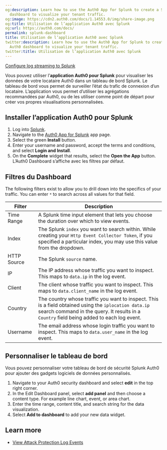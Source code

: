 ```yaml
---
og:description: Learn how to use the Auth0 App for Splunk to create a Splunk Auth0
  dashboard to visualize your tenant traffic.
og:image: https://cdn2.auth0.com/docs/1.14553.0/img/share-image.png
og:title: Utilisation de l’application Auth0 avec Splunk
og:url: https://auth0.com/docs/
permalink: splunk-dashboard
title: Utilisation de l’application Auth0 avec Splunk
twitter:description: Learn how to use the Auth0 App for Splunk to create a Splunk
  Auth0 dashboard to visualize your tenant traffic.
twitter:title: Utilisation de l’application Auth0 avec Splunk
---
```


<Card title="Before you start">

[Configure log streaming to Splunk](https://marketplace.auth0.com/integrations/splunk-log-streaming)

</Card>

Vous pouvez utiliser l’**application Auth0 pour Splunk** pour visualiser les données de votre locataire Auth0 dans un tableau de bord Splunk. Le tableau de bord vous permet de surveiller l’état du trafic de connexion d’un locataire. L’application vous permet d’utiliser les agrégations recommandées par Auth0, ou de les utiliser comme point de départ pour créer vos propres visualisations personnalisées.

## Installer l’application Auth0 pour Splunk

1. Log into [Splunk](https://www.splunk.com/).
2. Navigate to the [Auth0 App for Splunk](https://splunkbase.splunk.com/app/5193) app page.
3. Select the green **Install** button.
4. Enter your username and password, accept the terms and conditions, and select **Login and Install**.
5. On the **Complete** widget that results, select the **Open the App** button.
   L’Auth0 Dashboard s’affiche avec les filtres par défaut.

## Filtres du Dashboard

The following filters exist to allow you to drill down into the specifics of your traffic. You can enter `*` to search across all values for that field.

<table class="table"><thead>
<tr>
<th>Filter</th>
<th>Description</th>
</tr>
</thead>
<tbody>
<tr>
<td>Time Range</td>
<td>A Splunk time input element that lets you choose the duration over which to view events.</td>
</tr>
<tr>
<td>Index</td>
<td>The Splunk <code>index</code> you want to search within. While creating your <code>Http Event Collector Token</code>, if you specified a particular index, you may use this value from the dropdown.</td>
</tr>
<tr>
<td>HTTP Source</td>
<td>The Splunk <code>source</code> name.</td>
</tr>
<tr>
<td>IP</td>
<td>The IP address whose traffic you want to inspect. This maps to <code>data.ip</code> in the log event.</td>
</tr>
<tr>
<td>Client</td>
<td>The client whose traffic you want to inspect. This maps to <code>data.client_name</code> in the log event.</td>
</tr>
<tr>
<td>Country</td>
<td>The country whose traffic you want to inspect. This is a field obtained using the <code>iplocation data.ip</code> search command in the query. It results in a <code>Country</code> field being added to each log event.</td>
</tr>
<tr>
<td>Username</td>
<td>The email address whose login traffic you want to inspect. This maps to <code>data.user_name</code> in the log event.</td>
</tr>
</tbody>
</table>

## Personnaliser le tableau de bord

Vous pouvez personnaliser votre tableau de bord de sécurité Splunk Auth0 pour ajouter des gadgets logiciels de données personnalisés.

1. Navigate to your Auth0 security dashboard and select **edit** in the top right corner.
2. In the Edit Dashboard panel, select **add panel** and then choose a content type. For example line chart, event, or area chart.
3. Enter the time range, content title, and search string for the data visualization.
4. Select **Add to dashboard** to add your new data widget.

## Learn more

* [View Attack Protection Log Events](/docs/secure/attack-protection/view-attack-protection-events)